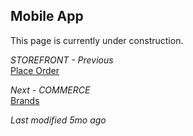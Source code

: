 ## Mobile App

This page is currently under construction.

*STOREFRONT - Previous*  
[Place Order](#)

*Next - COMMERCE*  
[Brands](#)

*Last modified 5mo ago*
